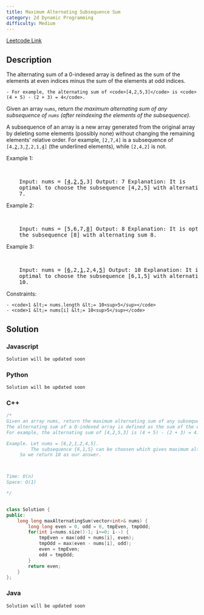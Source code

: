 ```yaml
---
title: Maximum Alternating Subsequence Sum
category: 2d Dynamic Programming
difficulty: Medium
---
```


<Callout>

[Leetcode Link](https://leetcode.com/problems/maximum-alternating-subsequence-sum)

</Callout>

## Description

The alternating sum of a 0-indexed array is defined as the sum of the elements at even indices minus the sum of the elements at odd indices.

    - For example, the alternating sum of <code>[4,2,5,3]</code> is <code>(4 + 5) - (2 + 3) = 4</code>.

Given an array <code>nums</code>, return _the maximum alternating sum of any subsequence of _<code>nums</code>_ (after reindexing the elements of the subsequence)_.

A subsequence of an array is a new array generated from the original array by deleting some elements (possibly none) without changing the remaining elements&#39; relative order. For example, <code>[2,7,4]</code> is a subsequence of <code>[4,<u>2</u>,3,<u>7</u>,2,1,<u>4</u>]</code> (the underlined elements), while <code>[2,4,2]</code> is not.

Example 1:

<br />
<pre className="overflow-x-auto">
	Input: nums = [<u>4</u>,<u>2</u>,<u>5</u>,3] Output: 7 Explanation: It is
	optimal to choose the subsequence [4,2,5] with alternating sum (4 + 5) - 2 =
	7.
</pre>

Example 2:

<br />
<pre className="overflow-x-auto">
	Input: nums = [5,6,7,<u>8</u>] Output: 8 Explanation: It is optimal to choose
	the subsequence [8] with alternating sum 8.
</pre>

Example 3:

<br />
<pre className="overflow-x-auto">
	Input: nums = [<u>6</u>,2,<u>1</u>,2,4,<u>5</u>] Output: 10 Explanation: It is
	optimal to choose the subsequence [6,1,5] with alternating sum (6 + 5) - 1 =
	10.
</pre>

Constraints:

    - <code>1 &lt;= nums.length &lt;= 10<sup>5</sup></code>
    - <code>1 &lt;= nums[i] &lt;= 10<sup>5</sup></code>

## Solution

### Javascript

```javascript
Solution will be updated soon
```

### Python

```python
Solution will be updated soon
```

### C++

```cpp
/*
Given an array nums, return the maximum alternating sum of any subsequence of nums (after reindexing the elements of the subsequence).
The alternating sum of a 0-indexed array is defined as the sum of the elements at even indices minus the sum of the elements at odd indices.
For example, the alternating sum of [4,2,5,3] is (4 + 5) - (2 + 3) = 4.

Example. Let nums = [6,2,1,2,4,5].
         The subsequence {6,1,5} can be choosen which gives maximum alternating sum of (6 + 5) - 1 = 10, which is the optimal solution in this case.
	 So we return 10 as our answer.



Time: O(n)
Space: O(1)

*/


class Solution {
public:
    long long maxAlternatingSum(vector<int>& nums) {
        long long even = 0, odd = 0, tmpEven, tmpOdd;
        for(int i=nums.size()-1; i>=0; i--) {
            tmpEven = max(odd + nums[i], even);
            tmpOdd = max(even - nums[i], odd);
            even = tmpEven;
            odd = tmpOdd;
        }
        return even;
    }
};
```

### Java

```java
Solution will be updated soon
```
